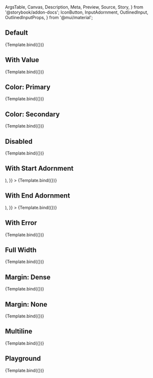 <!-- @prettier -->

  ArgsTable,
  Canvas,
  Description,
  Meta,
  Preview,
  Source,
  Story,
} from '@storybook/addon-docs';
  IconButton,
  InputAdornment,
  OutlinedInput,
  OutlinedInputProps,
} from '@mui/material';



<Meta
  title="Material UI/OutlinedInput"
  component={OutlinedInput}
  argTypes={argTypes}
/>

<Description of={OutlinedInput} />

## Default

<Canvas>
  <Story name="Default" args={{}}>
    {Template.bind({})}
  </Story>
</Canvas>

## With Value

<Canvas>
  <Story
    name="With Value"
    args={{
      value: 'Some Value',
    }}
  >
    {Template.bind({})}
  </Story>
</Canvas>

## Color: Primary

<Canvas>
  <Story
    name="Color: Primary"
    args={{
      color: 'primary',
    }}
  >
    {Template.bind({})}
  </Story>
</Canvas>

## Color: Secondary

<Canvas>
  <Story
    name="Color: Secondary"
    args={{
      color: 'secondary',
    }}
  >
    {Template.bind({})}
  </Story>
</Canvas>

## Disabled

<Canvas>
  <Story
    name="Disabled"
    args={{
      disabled: true,
    }}
  >
    {Template.bind({})}
  </Story>
</Canvas>

## With Start Adornment

<Canvas>
  <Story
    name="With Start Adornment"
    args={{
      startAdornment: (
        <InputAdornment position="start">
          <IconButton>
            <Plus />
          </IconButton>
        </InputAdornment>
      ),
    }}
  >
    {Template.bind({})}
  </Story>
</Canvas>

## With End Adornment

<Canvas>
  <Story
    name="With End Adornment"
    args={{
      endAdornment: (
        <InputAdornment position="end">
          <IconButton>
            <Plus />
          </IconButton>
        </InputAdornment>
      ),
    }}
  >
    {Template.bind({})}
  </Story>
</Canvas>

## With Error

<Canvas>
  <Story
    name="With Error"
    args={{
      error: true,
    }}
  >
    {Template.bind({})}
  </Story>
</Canvas>

## Full Width

<Canvas>
  <Story
    name="Full Width"
    args={{
      fullWidth: true,
    }}
  >
    {Template.bind({})}
  </Story>
</Canvas>

## Margin: Dense

<Canvas>
  <Story
    name="Margin: Dense"
    args={{
      margin: 'dense',
    }}
  >
    {Template.bind({})}
  </Story>
</Canvas>

## Margin: None

<Canvas>
  <Story
    name="Margin: None"
    args={{
      margin: 'none',
    }}
  >
    {Template.bind({})}
  </Story>
</Canvas>

## Multiline

<Canvas>
  <Story
    name="Multiline"
    args={{
      fullWidth: true,
      maxRows: 5,
      multiline: true,
      rows: 3,
    }}
  >
    {Template.bind({})}
  </Story>
</Canvas>

## Playground

<Canvas isColumn>
  <Source language="jsx" story="Playground" />
  <Story
    name="Playground"
    args={{
      color: 'primary',
    }}
  >
    {Template.bind({})}
  </Story>
  <ArgsTable story="Playground" />
</Canvas>

